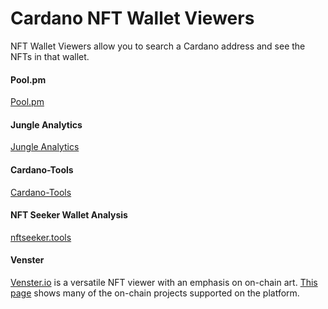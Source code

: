 # Cardano NFT Wallet Viewers

NFT Wallet Viewers allow you to search a Cardano address and see the NFTs in that wallet. 

#### Pool.pm
[Pool.pm](https://pool.pm/nfts)

#### Jungle Analytics
[Jungle Analytics](https://www.jngl.io/)

#### Cardano-Tools
[Cardano-Tools](https://cardano-tools.io/my)

#### NFT Seeker Wallet Analysis
[nftseeker.tools](https://nftseeker.tools/)

#### Venster 
[Venster.io](https://venster.io/) is a versatile NFT viewer with an emphasis on on-chain art. [This page](https://venster.io/explore) shows many of the on-chain projects supported on the platform.  